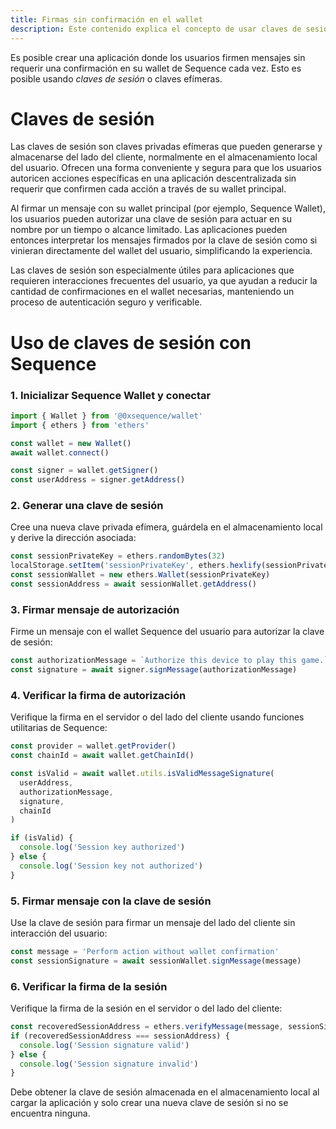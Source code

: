 ```yaml
---
title: Firmas sin confirmación en el wallet
description: Este contenido explica el concepto de usar claves de sesión, claves privadas efímeras almacenadas del lado del cliente, para agilizar la interacción de los usuarios en aplicaciones descentralizadas.
---
```


Es posible crear una aplicación donde los usuarios firmen mensajes sin requerir una confirmación en su wallet de Sequence cada vez. Esto es posible usando _claves de sesión_ o claves efímeras.

# Claves de sesión
Las claves de sesión son claves privadas efímeras que pueden generarse y almacenarse del lado del cliente, normalmente en el almacenamiento local del usuario. Ofrecen una forma conveniente y segura para que los usuarios autoricen acciones específicas en una aplicación descentralizada sin requerir que confirmen cada acción a través de su wallet principal.

Al firmar un mensaje con su wallet principal (por ejemplo, Sequence Wallet), los usuarios pueden autorizar una clave de sesión para actuar en su nombre por un tiempo o alcance limitado. Las aplicaciones pueden entonces interpretar los mensajes firmados por la clave de sesión como si vinieran directamente del wallet del usuario, simplificando la experiencia.

Las claves de sesión son especialmente útiles para aplicaciones que requieren interacciones frecuentes del usuario, ya que ayudan a reducir la cantidad de confirmaciones en el wallet necesarias, manteniendo un proceso de autenticación seguro y verificable.

# Uso de claves de sesión con Sequence

### 1. Inicializar Sequence Wallet y conectar

```javascript
import { Wallet } from '@0xsequence/wallet'
import { ethers } from 'ethers'

const wallet = new Wallet()
await wallet.connect()

const signer = wallet.getSigner()
const userAddress = signer.getAddress()
```

### 2. Generar una clave de sesión
Cree una nueva clave privada efímera, guárdela en el almacenamiento local y derive la dirección asociada:

```javascript
const sessionPrivateKey = ethers.randomBytes(32)
localStorage.setItem('sessionPrivateKey', ethers.hexlify(sessionPrivateKey))
const sessionWallet = new ethers.Wallet(sessionPrivateKey)
const sessionAddress = await sessionWallet.getAddress()
```

### 3. Firmar mensaje de autorización
Firme un mensaje con el wallet Sequence del usuario para autorizar la clave de sesión:

```javascript
const authorizationMessage = `Authorize this device to play this game.`
const signature = await signer.signMessage(authorizationMessage)
```

### 4. Verificar la firma de autorización
Verifique la firma en el servidor o del lado del cliente usando funciones utilitarias de Sequence:

```javascript
const provider = wallet.getProvider()
const chainId = await wallet.getChainId()

const isValid = await wallet.utils.isValidMessageSignature(
  userAddress,
  authorizationMessage,
  signature,
  chainId
)

if (isValid) {
  console.log('Session key authorized')
} else {
  console.log('Session key not authorized')
}
```

### 5. Firmar mensaje con la clave de sesión
Use la clave de sesión para firmar un mensaje del lado del cliente sin interacción del usuario:

```javascript
const message = 'Perform action without wallet confirmation'
const sessionSignature = await sessionWallet.signMessage(message)
```

### 6. Verificar la firma de la sesión
Verifique la firma de la sesión en el servidor o del lado del cliente:

```javascript
const recoveredSessionAddress = ethers.verifyMessage(message, sessionSignature)
if (recoveredSessionAddress === sessionAddress) {
  console.log('Session signature valid')
} else {
  console.log('Session signature invalid')
}
```

<Note>
  Debe obtener la clave de sesión almacenada en el almacenamiento local al cargar la aplicación y solo crear una nueva clave de sesión si no se encuentra ninguna.
</Note>